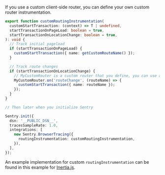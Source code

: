 If you use a custom client-side router, you can define your own custom router instrumentation.

```TypeScript
export function customRoutingInstrumentation(
  customStartTransaction: (context) => T | undefined,
  startTransactionOnPageLoad: boolean = true,
  startTransactionOnLocationChange: boolean = true,
): void {
  // Track initial pageload
  if (startTransactionOnPageLoad) {
    customStartTransaction({ name: getCustomRouteName() });
  }

  // Track route changes
  if (startTransactionOnLocationChange) {
    // MyCustomRouter is a custom router that you define, you can use any router you want
    MyCustomRouter.on('routeChange', (routeName) => {
      customStartTransaction({ name: routeName });
    });
  }
}

// Then later when you initialize Sentry

Sentry.init({
  dsn: '__PUBLIC_DSN__',
  tracesSampleRate: 1.0,
  integrations: [
    new Sentry.BrowserTracing({
      routingInstrumentation: customRoutingInstrumentation,
    }),
  ],
});
```

An example implementation for custom `routingInstrumentation` can be found in this example for [Inertia.js](https://github.com/getsentry/sentry-javascript/discussions/8528).
